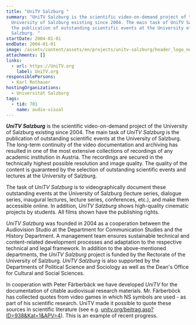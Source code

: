 ```yaml
---
title: "UniTV Salzburg "
summary: "UniTV Salzburg is the scientific video-on-demand project of the
  University of Salzburg existing since 2004. The main task of UniTV Salzburg is
  the publication of outstanding scientific events at the University of
  Salzburg. "
startDate: 2004-01-01
endDate: 2004-01-01
image: /assets/content/assets/en/projects/unitv-salzburg/header_logo_neu-version2_neu.png
attachments: []
links:
  - url: https://UniTV.org
    label: UniTV.org
responsiblePersons:
  - Karl Rothauer
hostingOrganizations:
  - Universität Salzburg
tags:
  - tid: 701
    name: audio-visual
---
```

**_UniTV Salzburg_** is the scientific video-on-demand project of the University of Salzburg existing since 2004. The main task of _UniTV Salzburg_ is the publication of outstanding scientific events at the University of Salzburg. The long-term continuity of the video documentation and archiving has resulted in one of the most extensive collections of recordings of any academic institution in Austria. The recordings are secured in the technically highest possible resolution and image quality. The quality of the content is guaranteed by the selection of outstanding scientific events and lectures at the University of Salzburg.

The task of _UniTV Salzburg_ is to videographically document these outstanding events at the University of Salzburg (lecture series, dialogue series, inaugural lectures, lecture series, conferences, etc.), and make them accessible online. In addition, _UniTV Salzburg_ shows high-quality cinematic projects by students. All films shown have the publishing rights.

_UniTV Salzburg_ was founded in 2004 as a cooperation between the Audiovision Studio at the Department for Communication Studies and the History Department. A management team ensures sustainable technical and content-related development processes and adaptation to the respective technical and legal framework. In addition to the above-mentioned departments, the _UniTV Salzburg_ project is funded by the Rectorate of the University of Salzburg. _UniTV Salzburg_ is also supported by the Departments of Political Science and Sociology as well as the Dean's Office for Cultural and Social Sciences.

In cooperation with Peter Färberbäck we have developed _UniTV_ for the documentation of citable audiovisual research materials. Mr. Färberböck has collected quotes from video games in which NS symbols are used - as part of his scientific research. UniTV made it possible to quote these sources in scientific literature (see e.g. [unitv.org/beitrag.asp?ID=938&Kat=1&APV=4](http://unitv.org/beitrag.asp?ID=938&Kat=1&APV=4)). This is an example of recent progress.
